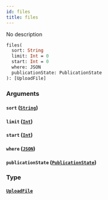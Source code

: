```yaml
---
id: files
title: files
---
```


No description

```graphql
files(
  sort: String
  limit: Int = 0
  start: Int = 0
  where: JSON
  publicationState: PublicationState
): [UploadFile]

```

### Arguments

#### `sort` ([`String`](/v1/scalars/string))

#### `limit` ([`Int`](/v1/scalars/int))

#### `start` ([`Int`](/v1/scalars/int))

#### `where` ([`JSON`](/v1/scalars/json))

#### `publicationState` ([`PublicationState`](/v1/enums/publication-state))

### Type

#### [`UploadFile`](/v1/objects/upload-file)
